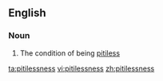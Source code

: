 ==English==

===Noun===
{{en-noun|-}}

# The condition of being [[pitiless]]

[[ta:pitilessness]]
[[vi:pitilessness]]
[[zh:pitilessness]]